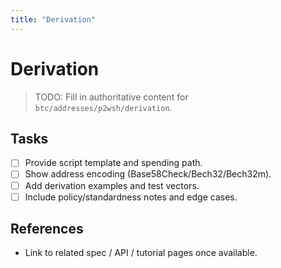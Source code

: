 ```yaml
---
title: "Derivation"
---
```


# Derivation

> TODO: Fill in authoritative content for `btc/addresses/p2wsh/derivation`.

## Tasks
- [ ] Provide script template and spending path.
- [ ] Show address encoding (Base58Check/Bech32/Bech32m).
- [ ] Add derivation examples and test vectors.
- [ ] Include policy/standardness notes and edge cases.

## References
- Link to related spec / API / tutorial pages once available.
